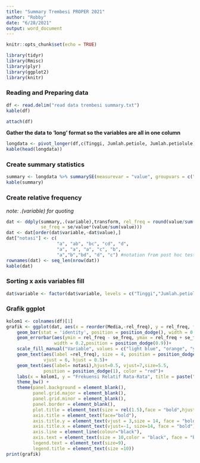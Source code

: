 ```yaml
---
title: "Summary Trembesi PROPER 2021"
author: "Robby"
date: "6/28/2021"
output: word_document
---
```


```r
knitr::opts_chunk$set(echo = TRUE)
```

```r
library(tidyr)
library(Rmisc)
library(plyr)
library(ggplot2)
library(knitr)
```


### **Reading and Preparing data**
```r
df <- read.delim("read data trembesi summary.txt")
kable(df)
```

```r
attach(df)
```

**Gather the data to 'long' format so the variables are all in one column**
```r
longdata <- pivot_longer(df,c(Tinggi, Jumlah.petiole, Jumlah.petiolule), names_to = "variable")
kable(head(longdata))
```

### **Create summary statistics**
```r
summary <- longdata %>% summarySE(measurevar = "value", groupvars = c("Media","variable"))
kable(summary)
```

### **Create relative frequency**
*note: .(variable) for quoting*
```r
dat <- ddply(summary,.(variable),transform, rel_freq = round(value/sum(value),2),
             se_freq = se/value*(value/sum(value)))
dat <- dat[order(dat$variable,-dat$value),]
dat["notasi"] <- c(
                   "a", "ab", "bc", "cd", "d",
                   "a", "a", "a", "c", "b",
                   "a","b","bd", "d", "c") #notation from post hoc test
rownames(dat) <- seq_len(nrow(dat))
kable(dat)
```

### **Sorting x axis variables fill**
```r
dat$variable <- factor(dat$variable, levels = c("Tinggi","Jumlah.petiole","Jumlah.petiolule"))
```

### **Grafik ggplot**
```r
kolom1 <- colnames(df)[1]
grafik <- ggplot(dat, aes(x = reorder(Media,-rel_freq), y = rel_freq, fill = variable)) + 
    geom_bar(stat = 'identity', position = position_dodge(), width = 0.9) +
    geom_errorbar(aes(ymin = rel_freq - se_freq, ymax = rel_freq + se_freq), 
                  width = 0.2,position = position_dodge(0.9))+
    scale_fill_manual("Variable", values = c("light blue", "orange", "yellow", "light green"))+ 
    geom_text(aes(label =rel_freq), size = 4, position = position_dodge(width = 1), 
              vjust = 6, hjust = 0.5)+
    geom_text(aes(label= notasi),hjust=0.5, vjust=7,size=5.5, 
              position = position_dodge(1), color = "red")+
    labs(x = kolom1, y = "Frekuensi Relatif Rata-Rata", title = paste("Pengaruh",kolom1, "terhadap", "Tanaman Trembesi"))+
    theme_bw() +
    theme(panel.background = element_blank(),
          panel.grid.major = element_blank(),
          panel.grid.minor = element_blank(),
          panel.border = element_blank(),
          plot.title = element_text(size = rel(1.5),face = "bold",hjust=0),
          axis.title = element_text(face="bold"),
          axis.title.y = element_text(vjust = 3,size = 14, face = "bold"),
          axis.title.x = element_text(vjust=-1, size=14, face = "bold"),
          axis.line = element_line(colour="black"),
          axis.text = element_text(size = 10,color = "black", face = "bold"),
          legend.text = element_text(size=9),
          legend.title = element_text(size =10))
print(grafik)
```

